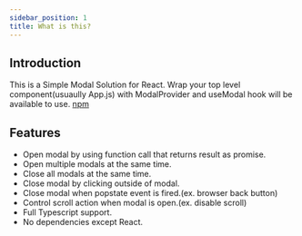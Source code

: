 ```yaml
---
sidebar_position: 1
title: What is this?
---
```


## Introduction

This is a Simple Modal Solution for React.
Wrap your top level component(usuaully App.js) with ModalProvider and useModal hook will be available to use. [npm](https://www.npmjs.com/package/async-modal-react)

## Features

- Open modal by using function call that returns result as promise.
- Open multiple modals at the same time.
- Close all modals at the same time.
- Close modal by clicking outside of modal.
- Close modal when popstate event is fired.(ex. browser back button)
- Control scroll action when modal is open.(ex. disable scroll)
- Full Typescript support.
- No dependencies except React.
